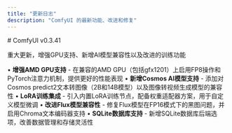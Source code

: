 ```yaml
---
title: "更新日志"
description: "ComfyUI 的最新功能、改进和修复"
---
```


<Update label="0.3.41" description="2024年12月19日">
# ComfyUI v0.3.41

重大更新，增强GPU支持、新增AI模型兼容性以及改进的训练功能

• **增强AMD GPU支持** - 在兼容的AMD GPU（包括gfx1201）上启用FP8操作和PyTorch注意力机制，提供更好的性能表现
• **新增Cosmos AI模型支持** - 添加对Cosmos predict2文本转图像（2B和14B模型）以及图像转视频生成模型的兼容性
• **LoRA训练集成** - 引入内置LoRA训练节点，配备权重适配器方案，用于自定义模型微调
• **改进Flux模型兼容性** - 修复Flux模型在FP16模式下的黑图问题，并启用Chroma文本编码器支持
• **SQLite数据库支持** - 新增SQLite数据库后端选项，改善数据管理和存储灵活性
</Update>